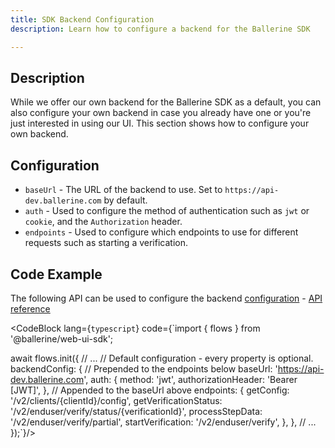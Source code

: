 ```yaml
---
title: SDK Backend Configuration
description: Learn how to configure a backend for the Ballerine SDK

---
```



## Description

While we offer our own backend for the Ballerine SDK as a default, you can also configure your own backend in case you already have one or you're just interested in using our UI. This section shows how to configure your own backend.

## Configuration

- `baseUrl` - The URL of the backend to use. Set to `https://api-dev.ballerine.com` by default.
- `auth` - Used to configure the method of authentication such as `jwt` or `cookie`, and the `Authorization` header.
- `endpoints` - Used to configure which endpoints to use for different requests such as starting a verification.

## Code Example

The following API can be used to configure the backend [configuration](#configuration) - [API reference](/en/api/sdk/flows-backend-config)

<CodeBlock lang={`typescript`} code={`import { flows } from '@ballerine/web-ui-sdk';

await flows.init({
    // ...
    // Default configuration - every property is optional.
    backendConfig: {
        // Prepended to the endpoints below
        baseUrl: 'https://api-dev.ballerine.com',
        auth: {
            method: 'jwt',
            authorizationHeader: 'Bearer [JWT]',
        },
        // Appended to the baseUrl above
        endpoints: {
            getConfig: '/v2/clients/{clientId}/config',
            getVerificationStatus: '/v2/enduser/verify/status/{verificationId}',
            processStepData: '/v2/enduser/verify/partial',
            startVerification: '/v2/enduser/verify',
        },
    },
    // ...
});`}/>
